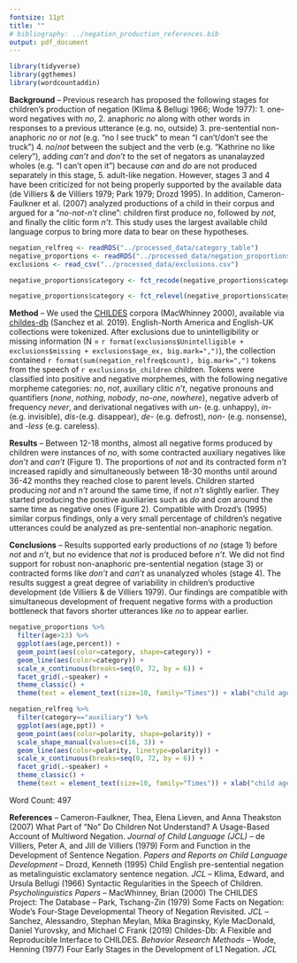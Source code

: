 ```yaml
---
fontsize: 11pt
title: ""
# bibliography: ../negation_production_references.bib
output: pdf_document
---
```


\begin{center} \textbf{Parents' and Children's Production of English Negation} \end{center}

<!-- This gets rid of page numbers -->
\pagenumbering{gobble}

```r
library(tidyverse)
library(ggthemes)
library(wordcountaddin)
```

**Background** -- Previous research has proposed the following stages for children's production of negation (Klima \& Bellugi 1966; Wode 1977): 1. one-word negatives with *no*, 2. anaphoric *no* along with other words in responses to a previous utterance (e.g. no, outside) 3. pre-sentential non-anaphoric *no* or *not* (e.g. "no I see truck" to mean "I can't/don't see the truck") 4. *no*/*not* between the subject and the verb (e.g. "Kathrine no like celery"), adding *can't* and *don't* to the set of negators as unanalayzed wholes (e.g. "I can't open it") because *can* and *do* are not produced separately in this stage, 5. adult-like negation. However, stages 3 and 4 have been criticized for not being properly supported by the available data (de Villiers \& de Villiers 1979; Park 1979; Drozd 1995). In addition, Cameron-Faulkner et al. (2007) analyzed productions of a child in their corpus and argued for a "*no*-*not*-*n't* cline": children first produce *no*, followed by *not*, and finally the clitic form *n't*. This study uses the largest available child language corpus to bring more data to bear on these hypotheses.

```r
negation_relfreq <- readRDS("../processed_data/category_table") 
negative_proportions <- readRDS("../processed_data/negation_proportions")
exclusions <- read_csv("../processed_data/exclusions.csv")

negative_proportions$category <- fct_recode(negative_proportions$category, `n't`="auxiliary", adverbial = "adverb", quantificational = "quantifier")

negative_proportions$category <- fct_relevel(negative_proportions$category, "no", "not", "n't")
```

**Method** -- We used the [CHILDES](https://childes.talkbank.org/) corpora (MacWhinney 2000), available via [childes-db](childes-db.stanford.edu) (Sanchez et al. 2019). English-North America and English-UK collections were tokenized. After exclusions due to unintelligibility or missing information (N = `r format(exclusions$Unintelligible + exclusions$missing + exclusions$age_ex, big.mark=",")`), the collection contained `r format(sum(negation_relfreq$count), big.mark=",")` tokens from the speech of `r exclusions$n_children` children. Tokens were classified into positive and negative morphemes, with the following negative morpheme categories: *no*, *not*, auxiliary clitic *n't*, negative pronouns and quantifiers (*none*, *nothing*, *nobody*, *no-one*, *nowhere*), negative adverb of frequency *never*, and derivational negatives with *un-* (e.g. unhappy), *in-* (e.g. invisible), *dis-*(e.g. disappear), *de-* (e.g. defrost), *non-* (e.g. nonsense), and *-less* (e.g. careless).

**Results** -- Between 12-18 months, almost all negative forms produced by children were instances of *no*, with some contracted auxiliary negatives like *don't* and *can't* (Figure 1). The proportions of *not* and its contracted form *n't* increased rapidly and simultaneously between 18-30 months until around 36-42 months they reached close to parent levels. Children started producing *not* and *n't* around the same time, if not *n't* slightly earlier. They started producing the positive auxiliaries such as *do* and *can* around the same time as negative ones (Figure 2). Compatible with Drozd's (1995) similar corpus findings, only a very small percentage of children's negative utterances could be analyzed as pre-sentential non-anaphoric negation.

**Conclusions** -- Results supported early productions of *no* (stage 1) before *not* and *n't*, but no evidence that *not* is produced before *n't*. We did not find support for robust non-anaphoric pre-sentential negation (stage 3) or contracted forms like *don't* and *can't* as unanalyzed wholes (stage 4). The results suggest a great degree of variability in children's productive development (de Villiers \& de Villiers 1979). Our findings are compatible with simultaneous development of frequent negative forms with a production bottleneck that favors shorter utterances like *no* to appear earlier.

```r
negative_proportions %>%
  filter(age>13) %>%
  ggplot(aes(age,percent)) +
  geom_point(aes(color=category, shape=category)) +
  geom_line(aes(color=category)) +
  scale_x_continuous(breaks=seq(0, 72, by = 6)) +
  facet_grid(.~speaker) +
  theme_classic() +
  theme(text = element_text(size=10, family="Times")) + xlab("child age (months)")
```

```r
negation_relfreq %>%
  filter(category=="auxiliary") %>%
  ggplot(aes(age,ppt)) +
  geom_point(aes(color=polarity, shape=polarity)) +
  scale_shape_manual(values=c(16, 3)) +
  geom_line(aes(color=polarity, linetype=polarity)) +
  scale_x_continuous(breaks=seq(0, 72, by = 6)) +
  facet_grid(.~speaker) +
  theme_classic() + 
  theme(text = element_text(size=10, family="Times")) + xlab("child age (months)") + ylab("per 1000 words")
```

\footnotesize
\hfill Word Count: 497

**References** -- Cameron-Faulkner, Thea, Elena Lieven, and Anna Theakston (2007) What Part of "No" Do Children Not Understand? A Usage-Based Account of Multiword Negation. *Journal of Child Language (JCL)* -- de Villiers, Peter A, and Jill de Villiers (1979) Form and Function in the Development of Sentence Negation. *Papers and Reports on Child Language Development* -- Drozd, Kenneth (1995) Child English pre-sentential negation as metalinguistic exclamatory sentence negation. *JCL* -- Klima, Edward, and Ursula Bellugi (1966) Syntactic Regularities in the Speech of Children. *Psycholinguistics Papers* -- MacWhinney, Brian (2000) The CHILDES Project: The Database -- Park, Tschang-Zin (1979) Some Facts on Negation: Wode's Four-Stage Developmental Theory of Negation Revisited. *JCL* -- Sanchez, Alessandro, Stephan Meylan, Mika Braginsky, Kyle MacDonald, Daniel Yurovsky, and Michael C Frank (2019) Childes-Db: A Flexible and Reproducible Interface to CHILDES. *Behavior Research Methods* -- Wode, Henning (1977) Four Early Stages in the Development of L1 Negation. *JCL*
